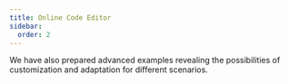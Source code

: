 ```yaml
---
title: Online Code Editor
sidebar:
  order: 2
---
```



We have also prepared advanced examples revealing the possibilities
of customization and adaptation for different scenarios.

<AdvancedExamples client:load />
